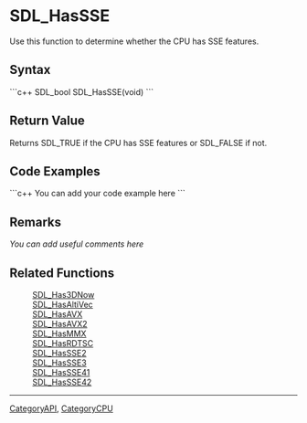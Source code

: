 <!-- pragma section-numbers off -->
<!-- pragma disable-camelcase -->

= SDL_HasSSE =
Use this function to determine whether the CPU has SSE features.


== Syntax ==
```c++
SDL_bool SDL_HasSSE(void)
```

== Return Value ==
Returns SDL_TRUE if the CPU has SSE features or SDL_FALSE if not.

== Code Examples ==
```c++
You can add your code example here
```

== Remarks ==
''You can add useful comments here''

== Related Functions ==
:[[SDL_Has3DNow]]
:[[SDL_HasAltiVec]]
:[[SDL_HasAVX]]
:[[SDL_HasAVX2]]
:[[SDL_HasMMX]]
:[[SDL_HasRDTSC]]
:[[SDL_HasSSE2]]
:[[SDL_HasSSE3]]
:[[SDL_HasSSE41]]
:[[SDL_HasSSE42]]

----
[[CategoryAPI]], [[CategoryCPU]]
